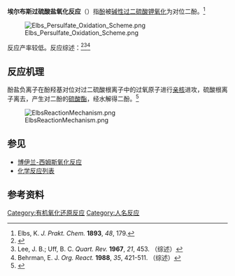 '''埃尔布斯过硫酸盐氧化反应'''（{{lang-de|Elbs-Persulfat-Oxidation}}）指[[酚|酚]]被[[碱性|碱性]][[过二硫酸钾|过二硫酸钾]][[氧化|氧化]]为对位二酚。<ref>Elbs, K. ''J. Prakt. Chem.'' '''1893''', ''48'', 179.</ref>

[[File:Elbs_Persulfate_Oxidation_Scheme.png|center]]

反应产率较低。反应综述：<ref>{{cite journal en| author = S. M. Sethna | title = The Elbs Persulfate Oxidation | year = 1951 | journal = [[Chem._Rev.|Chem. Rev.]] | volume = 49 | issue = 1 | pages = 91–101 | doi = 10.1021/cr60152a002}}</ref><ref>Lee, J. B.; Uff, B. C. ''Quart. Rev.'' '''1967''', ''21'', 453. （综述）</ref><ref>Behrman, E. J. ''Org. React.'' '''1988''', ''35'', 421-511. （综述）</ref>

==反应机理==
酚盐负离子在酚羟基对位对过二硫酸根离子中的过氧原子进行[[亲核|亲核]]进攻，硫酸根离子离去，产生对二酚的[[硫酸酯|硫酸酯]]，经水解得二酚。<ref>{{cite journal en| author = E. J. Behrman | title = The Elbs and Boyland-Sims peroxydisulfate oxidations | year = 2006 | journal = [[Beilstein_Journal_of_Organic_Chemistry|Beilstein Journal of Organic Chemistry]] | volume = 2 | issue = 1 | pages = 22 | doi = 10.1186/1860-5397-2-22}}</ref>

[[File:ElbsReactionMechanism.png|center]]

==参见==
* [[博伊兰-西姆斯氧化反应|博伊兰-西姆斯氧化反应]]
* [[化学反应列表|化学反应列表]]

==参考资料==
{{reflist}}

[[Category:有机氧化还原反应|Category:有机氧化还原反应]]
[[Category:人名反应|Category:人名反应]]